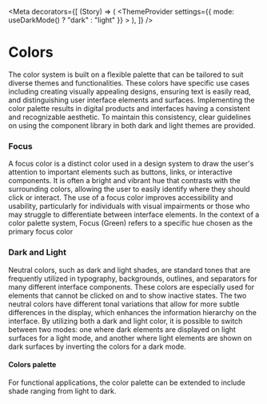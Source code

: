 
<Meta
  decorators={[
    (Story) => (
      <ThemeProvider
        settings={{ mode: useDarkMode() ? "dark" : "light" }}
      >
        <Story />
      </ThemeProvider>
    ),
  ]}
/>

# Colors

The color system is built on a flexible palette that can be tailored to suit diverse themes and functionalities.
These colors have specific use cases including creating visually appealing designs, ensuring text is easily read,
and distinguishing user interface elements and surfaces. Implementing the color palette results in digital products
and interfaces having a consistent and recognizable aesthetic.
To maintain this consistency, clear guidelines on using the component library in both dark and light themes are provided.

### Focus

A focus color is a distinct color used in a design system to draw the user's attention to important elements such as buttons, links, or interactive components.
It is often a bright and vibrant hue that contrasts with the surrounding colors, allowing the user to easily identify where they should click or interact.
The use of a focus color improves accessibility and usability, particularly for individuals with visual impairments or those who may struggle to differentiate between interface elements.
In the context of a color palette system, Focus (Green) refers to a specific hue chosen as the primary focus color

### Dark and Light

Neutral colors, such as dark and light shades, are standard tones that are frequently utilized in typography,
backgrounds, outlines, and separators for many different interface components.
These colors are especially used for elements that cannot be clicked on and to show inactive states.
The two neutral colors have different tonal variations that allow for more subtle differences
in the display, which enhances the information hierarchy on the interface.
By utilizing both a dark and light color, it is possible to switch between two modes:
one where dark elements are displayed on light surfaces for a light mode, and another where
light elements are shown on dark surfaces by inverting the colors for a dark mode.

#### Colors palette

For functional applications, the color palette can be extended to include shade ranging from light to dark.
